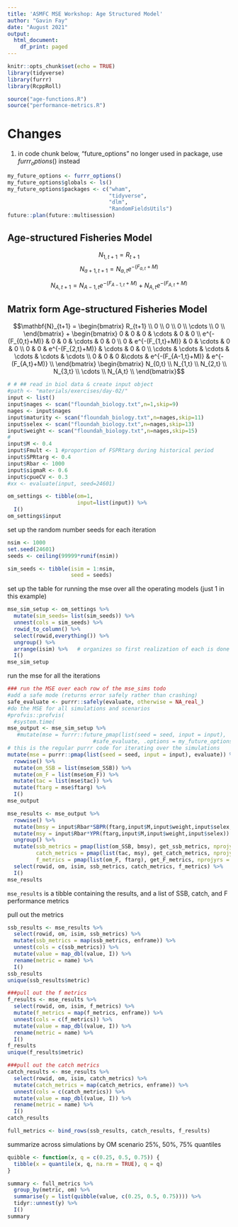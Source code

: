 ```yaml
---
title: 'ASMFC MSE Workshop: Age Structured Model'
author: "Gavin Fay"
date: "August 2021"
output:
  html_document:
    df_print: paged
---
```



```r
knitr::opts_chunk$set(echo = TRUE)
library(tidyverse)
library(furrr)
library(RcppRoll)
```

```r
source("age-functions.R")
source("performance-metrics.R")
```
# Changes

1. in code chunk below, "future_options" no longer used in package, use $furrr_options()$ instead

```r
my_future_options <- furrr_options()
my_future_options$globals <- ls()
my_future_options$packages <- c("wham",
                                "tidyverse",
                                "dlm",
                                "RandomFieldsUtils")
future::plan(future::multisession)
```


## Age-structured Fisheries Model

$$ N_{1,t+1} = R_{t+1} $$
$$ N_{a+1,t+1} = N_{a,t}e^{-(F_{a,t}+M)} $$

$$ N_{A,t+1} = N_{A-1,t}e^{-(F_{A-1,t}+M)} + N_{A,t}e^{-(F_{A,t}+M)}$$


## Matrix form Age-structured Fisheries Model
\begingroup
\fontsize{7}{7}\selectfont
$$\mathbf{N}_{t+1} = 
\begin{bmatrix}
R_{t+1} \\
0 \\
0 \\
0 \\
\cdots \\
0 \\
\end{bmatrix} +
\begin{bmatrix}
0 & 0 & 0 & \cdots & 0 & 0 \\
e^{-(F_{0,t}+M)} & 0 & 0 & \cdots & 0 & 0 \\
0 & e^{-(F_{1,t}+M)} & 0 & \cdots & 0 & 0 \\
0 & 0 & e^{-(F_{2,t}+M)} & \cdots & 0 & 0 \\
\cdots & \cdots & \cdots & \cdots & \cdots & \cdots \\
0 & 0 & 0 &\cdots & e^{-(F_{A-1,t}+M)} & e^{-(F_{A,t}+M)} \\
\end{bmatrix} \begin{bmatrix}
N_{0,t} \\
N_{1,t} \\
N_{2,t} \\
N_{3,t} \\
\cdots \\
N_{A,t} \\
\end{bmatrix}$$
\endgroup




```r
# # ## read in biol data & create input object
#path <- "materials/exercises/day-02/"
input <- list()
input$nages <- scan("floundah_biology.txt",n=1,skip=9)
nages <- input$nages
input$maturity <- scan("floundah_biology.txt",n=nages,skip=11)
input$selex <- scan("floundah_biology.txt",n=nages,skip=13)
input$weight <- scan("floundah_biology.txt",n=nages,skip=15)
#
input$M <- 0.4
input$Fmult <- 1 #proportion of FSPRtarg during historical period
input$SPRtarg <- 0.4
input$Rbar <- 1000
input$sigmaR <- 0.6
input$cpueCV <- 0.3
#xx <- evaluate(input, seed=24601)
```


```r
om_settings <- tibble(om=1,
                      input=list(input)) %>% 
  I()
om_settings$input
```
set up the random number seeds for each iteration
```r
nsim <- 1000
set.seed(24601)
seeds <- ceiling(99999*runif(nsim))

sim_seeds <- tibble(isim = 1:nsim,
                    seed = seeds)
```


set up the table for running the mse over all the operating models (just 1 in this example)
```r
mse_sim_setup <- om_settings %>% 
  mutate(sim_seeds= list(sim_seeds)) %>% 
  unnest(cols = sim_seeds) %>% 
  rowid_to_column() %>% 
  select(rowid,everything()) %>% 
  ungroup() %>% 
  arrange(isim) %>%   # organizes so first realization of each is done first
  I()
mse_sim_setup
```

run the mse for all the iterations
```r
### run the MSE over each row of the mse_sims todo
#add a safe mode (returns error safely rather than crashing)
safe_evaluate <- purrr::safely(evaluate, otherwise = NA_real_)
#do the MSE for all simulations and scenarios
#profvis::profvis(
  #system.time(
mse_output <- mse_sim_setup %>% 
   #mutate(mse = furrr::future_pmap(list(seed = seed, input = input),
                           #safe_evaluate, .options = my_future_options)) %>% 
# this is the regular purrr code for iterating over the simulations
mutate(mse = purrr::pmap(list(seed = seed, input = input), evaluate)) %>% 
  rowwise() %>% 
  mutate(om_SSB = list(mse$om_SSB)) %>% 
  mutate(om_F = list(mse$om_F)) %>% 
  mutate(tac = list(mse$tac)) %>% 
  mutate(ftarg = mse$ftarg) %>% 
  I()
mse_output
```


```r
mse_results <- mse_output %>% 
  rowwise() %>% 
  mutate(bmsy = input$Rbar*SBPR(ftarg,input$M,input$weight,input$selex,input$maturity)) %>% 
  mutate(msy = input$Rbar*YPR(ftarg,input$M,input$weight,input$selex)) %>% 
  ungroup() %>% 
  mutate(ssb_metrics = pmap(list(om_SSB, bmsy), get_ssb_metrics, nprojyrs = 50),
         catch_metrics = pmap(list(tac, msy), get_catch_metrics, nprojyrs = 50),
         f_metrics = pmap(list(om_F, ftarg), get_F_metrics, nprojyrs = 50)) %>% 
  select(rowid, om, isim, ssb_metrics, catch_metrics, f_metrics) %>% 
  I()
mse_results
```

`mse_results` is a tibble containing the results, and a list of SSB, catch, and F performance metrics

pull out the  metrics

```r
ssb_results <- mse_results %>% 
  select(rowid, om, isim, ssb_metrics) %>% 
  mutate(ssb_metrics = map(ssb_metrics, enframe)) %>% 
  unnest(cols = c(ssb_metrics)) %>% 
  mutate(value = map_dbl(value, I)) %>% 
  rename(metric = name) %>% 
  I()
ssb_results
unique(ssb_results$metric)

###pull out the f metrics
f_results <- mse_results %>% 
  select(rowid, om, isim, f_metrics) %>% 
  mutate(f_metrics = map(f_metrics, enframe)) %>% 
  unnest(cols = c(f_metrics)) %>% 
  mutate(value = map_dbl(value, I)) %>% 
  rename(metric = name) %>% 
  I()
f_results
unique(f_results$metric)

###pull out the catch metrics
catch_results <- mse_results %>% 
  select(rowid, om, isim, catch_metrics) %>% 
  mutate(catch_metrics = map(catch_metrics, enframe)) %>% 
  unnest(cols = c(catch_metrics)) %>% 
  mutate(value = map_dbl(value, I)) %>% 
  rename(metric = name) %>% 
  I()
catch_results

full_metrics <- bind_rows(ssb_results, catch_results, f_results)
```



summarize across simulations by OM scenario
25%, 50%, 75% quantiles
```r
quibble <- function(x, q = c(0.25, 0.5, 0.75)) {
  tibble(x = quantile(x, q, na.rm = TRUE), q = q)
}

summary <- full_metrics %>% 
  group_by(metric, om) %>% 
  summarise(y = list(quibble(value, c(0.25, 0.5, 0.75)))) %>% 
  tidyr::unnest(y) %>% 
  I()
summary
```

